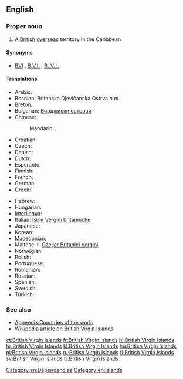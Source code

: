 ==English==
{{wikipedia}}

===Proper noun===
{{en-proper noun|sg=[[British]] [[Virgin Islands]]}}

# A [[British]] [[overseas]] territory in the Caribbean

====Synonyms====
* [[BVI]] , [[B.V.I.]] , [[B. V. I.]] {{qualifier|abbreviations}}

====Translations====
{{trans-top|a British over



seas territory in the Caribbean}}
* Arabic: {{t-|ar|الجزر العذراء البريطانية|f|p|tr=al-júzur al-3adhraa' al-bariTaníyya|sc=Arab}}
* Bosnian: Britanska Djevičanska Ostrva ''n pl''
* [[Breton]]: {{t-|br|Inizi Gwerc'h Breizh-Veur}}
* Bulgarian: [[Вирджиски острови]]
* Chinese:
*: Mandarin: {{t|zh|英屬維爾京群島|sc=Hani}}, {{t|zh|英属维尔京群岛|tr=Yīng shǔ Wéi'ěrjīng qúndǎo|sc=Hani}}
* Croatian: {{t-|hr|Britanski Djevičanski otoci}}
* Czech: {{t-|cs|Britské Panenské ostrovy|m|p}}
* Danish: {{t-|da|Britiske Jomfruøer}}
* Dutch: {{t-|nl|Britse Maagdeneilanden}}
* Esperanto: {{t-|eo|Britaj Virgulininsuloj}}
* Finnish: {{t-|fi|Brittiläiset Neitsytsaaret}}
* French: {{t-|fr|Îles Vierges britanniques|f|p}}
* German: {{t-|de|Britische Jungferninseln|f|p}}
* Greek: {{t-|el|Βρετανικές Παρθένοι Νήσοι}}
{{trans-mid}}
* Hebrew: {{t-|he|איי הבתולה הבריטיים|p|tr=Iyey ha-btula ha-britiyim|sc=Hebr}}
* Hungarian: {{t+|hu|Brit Virgin-szigetek}}
* [[Interlingua]]: {{t-|ia|Insulas Virgine britannic}}
* Italian: [[Isole Vergini britanniche]]
* Japanese: {{t-|ja|英領ヴァージン諸島|tr=Ei-ryō Vājin-shotō|sc=Jpan}}
* Korean: {{t-|ko|영국령 버진아일랜드|tr=Yeong-gunnyeong Beojin-aillaendeu|sc=Kore}}
* [[Macedonian]]: {{t-|mk|Британски Девствени Острови|m|p|tr=Brítanski Dévstveni Óstrovi}}
* Maltese: il-[[Gżejjer Britaniċi Verġini]]
* Norwegian: {{t-|no|Britiske Jomfruøyer}}
* Polish: {{t+|pl|Brytyjskie Wyspy Dziewicze|f|p}}
* Portuguese: {{t+|pt|Ilhas Virgens Britânicas|f|p}}
* Romanian: {{t-|ro|Insulele Virgine Britanice}}
* Russian: {{t-|ru|Бритaнскиe Виргинские острова|m|p|tr=Británskije Virgínskije óstrova}}
* Spanish: {{t+|es|Islas Vírgenes Británicas|f|p}}
* Swedish: {{t+|sv|Brittiska Jungfruöarna}}
* Turkish: {{t-|tr|Birleşik Krallık Virgin Adaları}}
{{trans-bottom}}

===See also===
* [[Appendix:Countries of the world]]
* [[w:British Virgin Islands|Wikipedia article on British Virgin Islands]]

[[Category:en:Dependencies]]
[[Category:en:Islands]]

[[et:British Virgin Islands]]
[[fr:British Virgin Islands]]
[[hi:British Virgin Islands]]
[[hr:British Virgin Islands]]
[[kl:British Virgin Islands]]
[[hu:British Virgin Islands]]
[[pl:British Virgin Islands]]
[[ru:British Virgin Islands]]
[[fi:British Virgin Islands]]
[[sv:British Virgin Islands]]
[[tr:British Virgin Islands]]